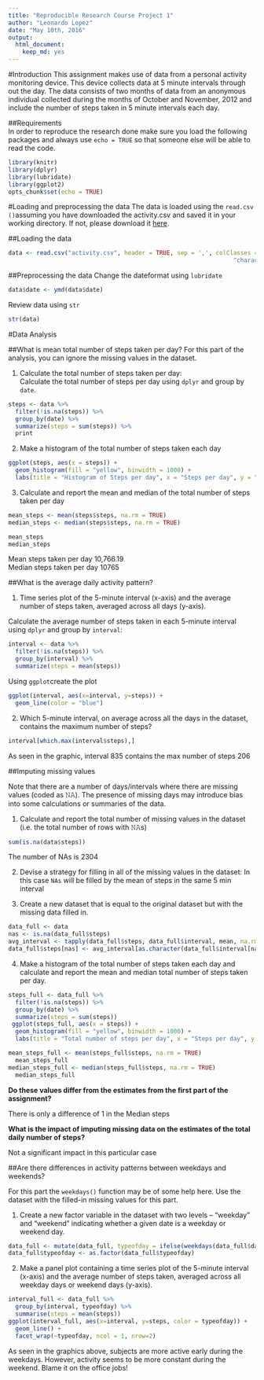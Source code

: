 ```yaml
---
title: "Reproducible Research Course Project 1"
author: "Leonardo Lopez"
date: "May 10th, 2016"
output: 
  html_document: 
    keep_md: yes
---
```


#Introduction 
This assignment makes use of data from a personal activity monitoring device. This device collects data at 5 minute intervals through out the day. The data consists of two months of data from an anonymous individual collected during the months of October and November, 2012 and include the number of steps taken in 5 minute intervals each day.

##Requirements  
In order to reproduce the research done make sure you load the following packages and 
always use `echo = TRUE` so that someone else will be able to read the code. 


```r
library(knitr)
library(dplyr)
library(lubridate)
library(ggplot2)
opts_chunk$set(echo = TRUE)
```

#Loading and preprocessing the data
The data is loaded using the `read.csv ()`assuming you have downloaded the activity.csv and saved it 
in your working directory. If not, please download it [here](https://d396qusza40orc.cloudfront.net/repdata%2Fdata%2Factivity.zip).

##Loading the data
```r
data <- read.csv("activity.csv", header = TRUE, sep = ',', colClasses = c("numeric", 
                                                                "character", "integer"))
```

##Preprocessing the data
Change the dateformat using `lubridate`
```r
data$date <- ymd(data$date)
```

Review data using `str`
```r
str(data)
```

#Data Analysis

##What is mean total number of steps taken per day?
For this part of the analysis, you can ignore the missing values in the dataset.

1. Calculate the total number of steps taken per day:  
Calculate the total number of steps per day using `dplyr` and group by `date`.
```r
steps <- data %>%
  filter(!is.na(steps)) %>%
  group_by(date) %>%
  summarize(steps = sum(steps)) %>%
  print
```

2. Make a histogram of the total number of steps taken each day  
```r
ggplot(steps, aes(x = steps)) +
  geom_histogram(fill = "yellow", binwidth = 1000) +
  labs(title = "Histogram of Steps per day", x = "Steps per day", y = "Frequency")
```

3. Calculate and report the mean and median of the total number of steps taken per day  
```r
mean_steps <- mean(steps$steps, na.rm = TRUE)
median_steps <- median(steps$steps, na.rm = TRUE)
```
```r
mean_steps
median_steps
```
Mean steps taken per day 10,766.19  
Median steps taken per day 10765  

##What is the average daily activity pattern?  

1. Time series plot of the 5-minute interval (x-axis) and the average number of steps taken,
averaged across all days (y-axis).  

Calculate the average number of steps taken in each 5-minute interval using 
`dplyr` and group by `interval`:

```r
interval <- data %>%
  filter(!is.na(steps)) %>%
  group_by(interval) %>%
  summarize(steps = mean(steps))
```
Using `ggplot`create the plot
```r
ggplot(interval, aes(x=interval, y=steps)) +
  geom_line(color = "blue")
```

2. Which 5-minute interval, on average across all the days in the dataset, contains 
the maximum number of steps?

```r
interval[which.max(interval$steps),]
```

As seen in the graphic, interval 835 contains the max number of steps 206

##Imputing missing values

Note that there are a number of days/intervals where there are missing values (coded as 𝙽𝙰).
The presence of missing days may introduce bias into some calculations or summaries
of the data.

1. Calculate and report the total number of missing values in the dataset 
(i.e. the total number of rows with 𝙽𝙰s)

```r
sum(is.na(data$steps))
```
The number of NAs is 2304  

2. Devise a strategy for filling in all of the missing values in the dataset: 
In this case `NAs` will be filled by the mean of steps in the same 5 min interval

3. Create a new dataset that is equal to the original dataset but with the missing 
data filled in.


```r
data_full <- data
nas <- is.na(data_full$steps)
avg_interval <- tapply(data_full$steps, data_full$interval, mean, na.rm=TRUE, simplify=TRUE)
data_full$steps[nas] <- avg_interval[as.character(data_full$interval[nas])]
```

4. Make a histogram of the total number of steps taken each day and calculate and 
report the mean and median total number of steps taken per day. 

```r
steps_full <- data_full %>%
  filter(!is.na(steps)) %>%
  group_by(date) %>%
  summarize(steps = sum(steps))
 ggplot(steps_full, aes(x = steps)) +
  geom_histogram(fill = "yellow", binwidth = 1000) +
  labs(title = "Total number of steps per day", x = "Steps per day", y = "Frequency")  
```
```r
mean_steps_full <- mean(steps_full$steps, na.rm = TRUE)
  mean_steps_full
median_steps_full <- median(steps_full$steps, na.rm = TRUE)
  median_steps_full
```

**Do these values differ from the estimates from the first part of the assignment?**  

There is only a difference of 1 in the Median steps

**What is the impact of imputing missing data on the estimates of the total daily number of steps?**

Not a significant impact in this particular case   

##Are there differences in activity patterns between weekdays and weekends?

For this part the `weekdays()` function may be of some help here. Use the dataset 
with the filled-in missing values for this part.  

1. Create a new factor variable in the dataset with two levels – “weekday” and “weekend” indicating whether a given date is a weekday or weekend day.

```r
data_full <- mutate(data_full, typeofday = ifelse(weekdays(data_full$date) == "Saturday" | weekdays(data_full$date) == "Sunday", "weekend", "weekday"))
data_full$typeofday <- as.factor(data_full$typeofday)
```

2. Make a panel plot containing a time series plot of the 5-minute interval (x-axis) and the average number of steps taken, averaged across all weekday days or weekend days (y-axis).   

```r
interval_full <- data_full %>%
  group_by(interval, typeofday) %>%
  summarise(steps = mean(steps))
ggplot(interval_full, aes(x=interval, y=steps, color = typeofday)) +
  geom_line() +
  facet_wrap(~typeofday, ncol = 1, nrow=2)
```

As seen in the graphics above, subjects are more active early during the weekdays. However, 
activity seems to be more constant during the weekend. Blame it on the office jobs! 
